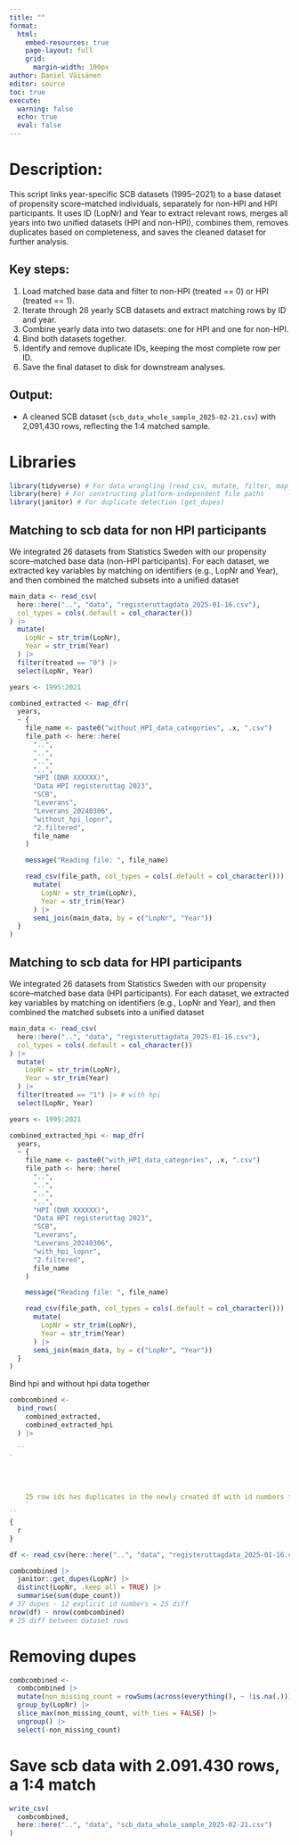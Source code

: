 ```yaml
---
title: ""
format:
  html:
    embed-resources: true
    page-layout: full
    grid:
      margin-width: 100px
author: Daniel Väisänen
editor: source
toc: true
execute:
  warning: false
  echo: true
  eval: false
---
```




# Description:
This script links year-specific SCB datasets (1995–2021) to a base dataset of
propensity score–matched individuals, separately for non-HPI and HPI participants.
It uses ID (LopNr) and Year to extract relevant rows, merges all years into
two unified datasets (HPI and non-HPI), combines them, removes duplicates based
on completeness, and saves the cleaned dataset for further analysis.

## Key steps:
1. Load matched base data and filter to non-HPI (treated == 0) or HPI (treated == 1).
2. Iterate through 26 yearly SCB datasets and extract matching rows by ID and year.
3. Combine yearly data into two datasets: one for HPI and one for non-HPI.
4. Bind both datasets together.
5. Identify and remove duplicate IDs, keeping the most complete row per ID.
6. Save the final dataset to disk for downstream analyses.

## Output:
- A cleaned SCB dataset (`scb_data_whole_sample_2025-02-21.csv`) with 2,091,430 rows,
  reflecting the 1:4 matched sample.


# Libraries

```r
library(tidyverse) # For data wrangling (read_csv, mutate, filter, map_dfr, etc.)
library(here) # For constructing platform-independent file paths
library(janitor) # For duplicate detection (get_dupes)
```






## Matching to scb data for non HPI participants

We integrated 26 datasets from Statistics Sweden with our propensity score–matched base data (non-HPI participants). For each dataset, we extracted key variables by matching on identifiers (e.g., LopNr and Year), and then combined the matched subsets into a unified dataset

```r

main_data <- read_csv(
  here::here("..", "data", "registeruttagdata_2025-01-16.csv"),
  col_types = cols(.default = col_character())
) |>
  mutate(
    LopNr = str_trim(LopNr),
    Year = str_trim(Year)
  ) |>
  filter(treated == "0") |>
  select(LopNr, Year)

years <- 1995:2021

combined_extracted <- map_dfr(
  years,
  ~ {
    file_name <- paste0("without_HPI_data_categories", .x, ".csv")
    file_path <- here::here(
      "..",
      "..",
      "..",
      "..",
      "HPI (DNR XXXXXX)",
      "Data HPI registeruttag 2023",
      "SCB",
      "Leverans",
      "Leverans_20240306",
      "without_hpi_lopnr",
      "2.filtered",
      file_name
    )

    message("Reading file: ", file_name)

    read_csv(file_path, col_types = cols(.default = col_character())) |>
      mutate(
        LopNr = str_trim(LopNr),
        Year = str_trim(Year)
      ) |>
      semi_join(main_data, by = c("LopNr", "Year"))
  }
)


```

## Matching to scb data for HPI participants

We integrated 26 datasets from Statistics Sweden with our propensity score–matched base data (HPI participants). For each dataset, we extracted key variables by matching on identifiers (e.g., LopNr and Year), and then combined the matched subsets into a unified dataset

```r
main_data <- read_csv(
  here::here("..", "data", "registeruttagdata_2025-01-16.csv"),
  col_types = cols(.default = col_character())
) |>
  mutate(
    LopNr = str_trim(LopNr),
    Year = str_trim(Year)
  ) |>
  filter(treated == "1") |> # with hpi
  select(LopNr, Year)

years <- 1995:2021

combined_extracted_hpi <- map_dfr(
  years,
  ~ {
    file_name <- paste0("with_HPI_data_categories", .x, ".csv")
    file_path <- here::here(
      "..",
      "..",
      "..",
      "..",
      "HPI (DNR XXXXXX)",
      "Data HPI registeruttag 2023",
      "SCB",
      "Leverans",
      "Leverans_20240306",
      "with_hpi_lopnr",
      "2.filtered",
      file_name
    )

    message("Reading file: ", file_name)

    read_csv(file_path, col_types = cols(.default = col_character())) |>
      mutate(
        LopNr = str_trim(LopNr),
        Year = str_trim(Year)
      ) |>
      semi_join(main_data, by = c("LopNr", "Year"))
  }
)

```





Bind hpi and without hpi data together

```r

combcombined <-
  bind_rows(
    combined_extracted,
    combined_extracted_hpi
  ) |>

  ``
`




    25 row ids has duplicates in the newly created df with id numbers from scb
    `
``
{
  r
}

df <- read_csv(here::here("..", "data", "registeruttagdata_2025-01-16.csv")) # no dupes

combcombined |>
  janitor::get_dupes(LopNr) |>
  distinct(LopNr, .keep_all = TRUE) |>
  summarise(sum(dupe_count))
# 37 dupes - 12 explicit id numbers = 25 diff
nrow(df) - nrow(combcombined)
# 25 diff between dataset rows
```

# Removing dupes
```r
combcombined <-
  combcombined |>
  mutate(non_missing_count = rowSums(across(everything(), ~ !is.na(.)))) |>
  group_by(LopNr) |>
  slice_max(non_missing_count, with_ties = FALSE) |>
  ungroup() |>
  select(-non_missing_count)
```


# Save scb data with 2.091.430 rows, a 1:4 match
```r
write_csv(
  combcombined,
  here::here("..", "data", "scb_data_whole_sample_2025-02-21.csv")
)
```

